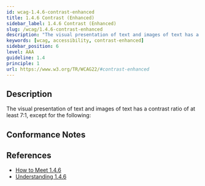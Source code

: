 ```yaml
---
id: wcag-1.4.6-contrast-enhanced
title: 1.4.6 Contrast (Enhanced)
sidebar_label: 1.4.6 Contrast (Enhanced)
slug: /wcag/1.4.6-contrast-enhanced
description: "The visual presentation of text and images of text has a contrast ratio of at least 7:1, except for the following: "
keywords: [wcag, accessibility, contrast-enhanced]
sidebar_position: 6
level: AAA
guideline: 1.4
principle: 1
url: https://www.w3.org/TR/WCAG22/#contrast-enhanced
---
```


## Description

The visual presentation of text and images of text has a contrast ratio of at least 7:1, except for the following: 

## Conformance Notes

<Project name="ads">
  <Unknown></Unknown>
</Project>

<Project name="scix">
  <Support></Support>
</Project>

## References

- [How to Meet 1.4.6](https://www.w3.org/WAI/WCAG22/quickref/#contrast-enhanced)
- [Understanding 1.4.6](https://www.w3.org/WAI/WCAG22/Understanding/contrast-enhanced.html)



